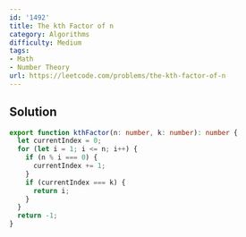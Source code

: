 ```yaml
---
id: '1492'
title: The kth Factor of n
category: Algorithms
difficulty: Medium
tags:
- Math
- Number Theory
url: https://leetcode.com/problems/the-kth-factor-of-n
---
```


## Solution

```typescript filename="solution.ts" copy
export function kthFactor(n: number, k: number): number {
  let currentIndex = 0;
  for (let i = 1; i <= n; i++) {
    if (n % i === 0) {
      currentIndex += 1;
    }
    if (currentIndex === k) {
      return i;
    }
  }
  return -1;
}
```

